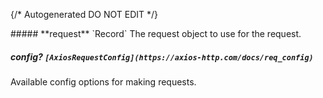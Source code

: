 {/* Autogenerated DO NOT EDIT  */}

<Collapsible>
    ##### **request** `Record<string, shared.SimpleObjectCamelCase1>`
    The request object to use for the request.
    <Collapsible.Break/>
    <SimpleObjectCamelCase1/>
</Collapsible>

##### **config?** `[AxiosRequestConfig](https://axios-http.com/docs/req_config)`
Available config options for making requests.

